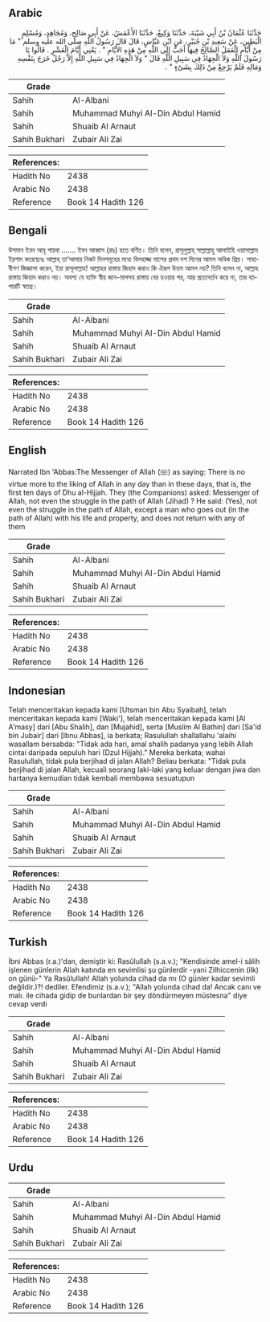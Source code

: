 ## Arabic


<div dir="rtl" lang="ar" style={{fontSize:'larger',backgroundColor:'#f8f9fa',padding:20}}>
حَدَّثَنَا عُثْمَانُ بْنُ أَبِي شَيْبَةَ، حَدَّثَنَا وَكِيعٌ، حَدَّثَنَا الأَعْمَشُ، عَنْ أَبِي صَالِحٍ، وَمُجَاهِدٍ، وَمُسْلِمٍ الْبَطِينِ، عَنْ سَعِيدِ بْنِ جُبَيْرٍ، عَنِ ابْنِ عَبَّاسٍ، قَالَ قَالَ رَسُولُ اللَّهِ صلى الله عليه وسلم ‏"‏ مَا مِنْ أَيَّامٍ الْعَمَلُ الصَّالِحُ فِيهَا أَحَبُّ إِلَى اللَّهِ مِنْ هَذِهِ الأَيَّامِ ‏"‏ ‏.‏ يَعْنِي أَيَّامَ الْعَشْرِ ‏.‏ قَالُوا يَا رَسُولَ اللَّهِ وَلاَ الْجِهَادُ فِي سَبِيلِ اللَّهِ قَالَ ‏"‏ وَلاَ الْجِهَادُ فِي سَبِيلِ اللَّهِ إِلاَّ رَجُلٌ خَرَجَ بِنَفْسِهِ وَمَالِهِ فَلَمْ يَرْجِعْ مِنْ ذَلِكَ بِشَىْءٍ ‏"‏ ‏.‏
</div>
<div style={{backgroundColor:'#f8f9fa',padding:20, marginBottom: 10}}><table> <thead> <tr> <th>Grade</th> <th></th> </tr> </thead> <tbody> <tr><td>Sahih</td><td>Al-Albani</td></tr><tr><td>Sahih</td><td>Muhammad Muhyi Al-Din Abdul Hamid</td></tr><tr><td>Sahih</td><td>Shuaib Al Arnaut</td></tr><tr><td>Sahih Bukhari</td><td>Zubair Ali Zai</td></tr></tbody></table><table> <thead> <tr> <th>References:</th> <th></th> </tr> </thead> <tbody><tr><td>Hadith No</td><td>2438</td></tr><tr><td>Arabic No</td><td>2438</td></tr><tr><td>Reference</td><td>Book 14 Hadith 126</td></tr></tbody></table></div>

## Bengali


<div dir="ltr" lang="bn" style={{fontSize:'larger',backgroundColor:'#f8f9fa',padding:20}}>
উসমান ইবন আবূ শায়বা ....... ইবন আব্বাস (রাঃ) হতে বর্ণিত। তিনি বলেন, রাসূলুল্লাহ্ সাল্লাল্লাহু আলাইহি ওয়াসাল্লাম ইরশাদ করেছেনঃ আল্লাহ্ তা‘আলার নিকট দিনসমূহের মধ্যে যিলহাজ্জ মাসের প্রথম দশ দিনের আমল অধিক প্রিয়। সাহাবীগণ জিজ্ঞাসা করেন, ইয়া রাসূলাল্লাহ! আল্লাহর রাস্তায় জিহাদ করাও কি ঐরূপ উত্তম আমল নয়? তিনি বলেন না, আল্লাহ রাস্তায় জিহাদ করাও নয়। অবশ্য যে ব্যক্তি স্বীয় জান-মালসহ রাস্তায় বের হওয়ার পর, আর প্রত্যাবর্তন করে না, তার ব্যাপারটি স্বতন্ত্র।
</div>
<div style={{backgroundColor:'#f8f9fa',padding:20, marginBottom: 10}}><table> <thead> <tr> <th>Grade</th> <th></th> </tr> </thead> <tbody> <tr><td>Sahih</td><td>Al-Albani</td></tr><tr><td>Sahih</td><td>Muhammad Muhyi Al-Din Abdul Hamid</td></tr><tr><td>Sahih</td><td>Shuaib Al Arnaut</td></tr><tr><td>Sahih Bukhari</td><td>Zubair Ali Zai</td></tr></tbody></table><table> <thead> <tr> <th>References:</th> <th></th> </tr> </thead> <tbody><tr><td>Hadith No</td><td>2438</td></tr><tr><td>Arabic No</td><td>2438</td></tr><tr><td>Reference</td><td>Book 14 Hadith 126</td></tr></tbody></table></div>

## English


<div dir="ltr" lang="en" style={{fontSize:'larger',backgroundColor:'#f8f9fa',padding:20}}>
Narrated Ibn 'Abbas:The Messenger of Allah (ﷺ) as saying: There is no virtue more to the liking of Allah in any day than in these days, that is, the first ten days of Dhu al-Hijjah. They (the Companions) asked: Messenger of Allah, not even the struggle in the path of Allah (Jihad) ? He said: (Yes), not even the struggle in the path of Allah, except a man who goes out (in the path of Allah) with his life and property, and does not return with any of them
</div>
<div style={{backgroundColor:'#f8f9fa',padding:20, marginBottom: 10}}><table> <thead> <tr> <th>Grade</th> <th></th> </tr> </thead> <tbody> <tr><td>Sahih</td><td>Al-Albani</td></tr><tr><td>Sahih</td><td>Muhammad Muhyi Al-Din Abdul Hamid</td></tr><tr><td>Sahih</td><td>Shuaib Al Arnaut</td></tr><tr><td>Sahih Bukhari</td><td>Zubair Ali Zai</td></tr></tbody></table><table> <thead> <tr> <th>References:</th> <th></th> </tr> </thead> <tbody><tr><td>Hadith No</td><td>2438</td></tr><tr><td>Arabic No</td><td>2438</td></tr><tr><td>Reference</td><td>Book 14 Hadith 126</td></tr></tbody></table></div>

## Indonesian


<div dir="ltr" lang="id" style={{fontSize:'larger',backgroundColor:'#f8f9fa',padding:20}}>
Telah menceritakan kepada kami [Utsman bin Abu Syaibah], telah menceritakan kepada kami [Waki'], telah menceritakan kepada kami [Al A'masy] dari [Abu Shalih], dan [Mujahid], serta [Muslim Al Bathin] dari [Sa'id bin Jubair] dari [Ibnu Abbas], ia berkata; Rasulullah shallallahu 'alaihi wasallam bersabda: "Tidak ada hari, amal shalih padanya yang lebih Allah cintai daripada sepuluh hari (Dzul Hijjah)." Mereka berkata; wahai Rasulullah, tidak pula berjihad di jalan Allah? Beliau berkata: "Tidak pula berjihad di jalan Allah, kecuali seorang laki-laki yang keluar dengan jiwa dan hartanya kemudian tidak kembali membawa sesuatupun
</div>
<div style={{backgroundColor:'#f8f9fa',padding:20, marginBottom: 10}}><table> <thead> <tr> <th>Grade</th> <th></th> </tr> </thead> <tbody> <tr><td>Sahih</td><td>Al-Albani</td></tr><tr><td>Sahih</td><td>Muhammad Muhyi Al-Din Abdul Hamid</td></tr><tr><td>Sahih</td><td>Shuaib Al Arnaut</td></tr><tr><td>Sahih Bukhari</td><td>Zubair Ali Zai</td></tr></tbody></table><table> <thead> <tr> <th>References:</th> <th></th> </tr> </thead> <tbody><tr><td>Hadith No</td><td>2438</td></tr><tr><td>Arabic No</td><td>2438</td></tr><tr><td>Reference</td><td>Book 14 Hadith 126</td></tr></tbody></table></div>

## Turkish


<div dir="ltr" lang="tr" style={{fontSize:'larger',backgroundColor:'#f8f9fa',padding:20}}>
İbni Abbas (r.a.)'dan, demiştir ki: Rasûlullah (s.a.v.); "Kendisinde amel-i sâlih işlenen günlerin Allah katında en sevimlisi şu günlerdir -yani Zilhiccenin (ilk) on günü-" Ya Rasûlullah! Allah yolunda cihad da mı (O günler kadar sevimli değildir.)?! dediler. Efendimiz (s.a.v.); "Allah yolunda cihad da! Ancak canı ve malı. ile cihada gidip de bunlardan bir şey döndürmeyen müstesna" diye cevap verdi
</div>
<div style={{backgroundColor:'#f8f9fa',padding:20, marginBottom: 10}}><table> <thead> <tr> <th>Grade</th> <th></th> </tr> </thead> <tbody> <tr><td>Sahih</td><td>Al-Albani</td></tr><tr><td>Sahih</td><td>Muhammad Muhyi Al-Din Abdul Hamid</td></tr><tr><td>Sahih</td><td>Shuaib Al Arnaut</td></tr><tr><td>Sahih Bukhari</td><td>Zubair Ali Zai</td></tr></tbody></table><table> <thead> <tr> <th>References:</th> <th></th> </tr> </thead> <tbody><tr><td>Hadith No</td><td>2438</td></tr><tr><td>Arabic No</td><td>2438</td></tr><tr><td>Reference</td><td>Book 14 Hadith 126</td></tr></tbody></table></div>

## Urdu


<div dir="rtl" lang="ur" style={{fontSize:'larger',backgroundColor:'#f8f9fa',padding:20}}>

</div>
<div style={{backgroundColor:'#f8f9fa',padding:20, marginBottom: 10}}><table> <thead> <tr> <th>Grade</th> <th></th> </tr> </thead> <tbody> <tr><td>Sahih</td><td>Al-Albani</td></tr><tr><td>Sahih</td><td>Muhammad Muhyi Al-Din Abdul Hamid</td></tr><tr><td>Sahih</td><td>Shuaib Al Arnaut</td></tr><tr><td>Sahih Bukhari</td><td>Zubair Ali Zai</td></tr></tbody></table><table> <thead> <tr> <th>References:</th> <th></th> </tr> </thead> <tbody><tr><td>Hadith No</td><td>2438</td></tr><tr><td>Arabic No</td><td>2438</td></tr><tr><td>Reference</td><td>Book 14 Hadith 126</td></tr></tbody></table></div>
